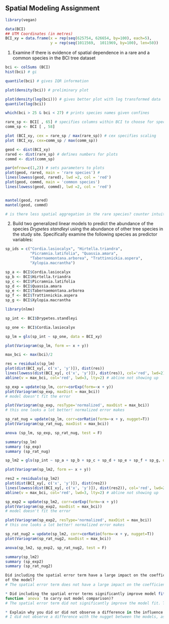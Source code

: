 ## Spatial Modeling Assignment

```r
library(vegan)

data(BCI)
## UTM Coordinates (in metres)
BCI_xy = data.frame(x = rep(seq(625754, 626654, by=100), each=5), 
                    y = rep(seq(1011569,  1011969, by=100), len=50))
```

1) Examine if there is evidence of spatial dependence in a rare and a common
species in the BCI tree dataset

```r

bci <- colSums (BCI)
hist(bci) # gi

quantile(bci) # gives IQR information

plot(density(bci)) # preliminary plot

plot(density(log(bci))) # gives better plot with log transformed data
quantile(log(bci)) 

which(bci > 25 & bci < 27) # prints species names given confines

rare_sp <- BCI[ , 65] # specifies columns within BCI to choose for species
comm_sp <- BCI [ , 58]

plot (BCI_xy, cex = rare_sp / max(rare_sp)) # cex specifies scaling
plot (BCI_xy, cex=comm_sp / max(comm_sp))

geod <- dist(BCI_xy)
rared <- dist(rare_sp) # defines numbers for plots
commd <- dist(comm_sp)

par(mfrow=c(1,2)) # sets parameters to plots
plot(geod, rared, main = 'rare species') # 
lines(lowess(geod, rared), lwd =2, col = 'red')
plot(geod, commd, main = 'common species')
lines(lowess(geod, commd), lwd =2, col = 'red')


mantel(geod, rared)
mantel(geod, commd)

# is there less spatial aggregation in the rare species? counter intuitive; rare species tend to be endemic to specific places, thus would expect more spatial depenedence than common species
```


2) Build two generalized linear models to predict the abundance of the species
*Drypetes standleyi* using the abundance of other tree species in the study site.
Specifically examine the following species as predictor variables:

```r
sp_ids = c("Cordia.lasiocalyx", "Hirtella.triandra",
           "Picramnia.latifolia", "Quassia.amara",
           "Tabernaemontana.arborea", "Trattinnickia.aspera", 
           "Xylopia.macrantha")

sp_a <- BCI$Cordia.lasiocalyx
sp_b <- BCI$Hirtella.triandra
sp_c <- BCI$Picramnia.latifolia
sp_d <- BCI$Quassia.amara
sp_e <- BCI$Tabernaemontana.arborea
sp_f <- BCI$Trattinnickia.aspera
sp_g <- BCI$Xylopia.macrantha

```

```r

library(nlme)

sp_int <- BCI$Drypetes.standleyi

sp_one <- BCI$Cordia.lasiocalyx

sp_lm = gls(sp_int ~ sp_one, data = BCI_xy)

plot(Variogram(sp_lm, form =~ x + y))

max_bci <- max(bci)/2 

res = residuals(sp_lm)
plot(dist(BCI_xy[, c('x', 'y')]), dist(res))
lines(lowess(dist(BCI_xy[, c('x', 'y')]), dist(res)), col='red', lwd=2)
abline(v = max_bci, col='red', lwd=3, lty=2) # abline not showing up

sp_exp = update(sp_lm, corr=corExp(form=~x + y))
plot(Variogram(sp_exp, maxDist = max_bci))
# model doesn't fit the error

plot(Variogram(sp_exp, resType='normalized', maxDist = max_bci))
# this one looks a lot better! normalized error makes 

sp_rat_nug = update(sp_lm, corr=corRatio(form=~x + y, nugget=T))
plot(Variogram(sp_rat_nug, maxDist = max_bci))

anova (sp_lm, sp_exp, sp_rat_nug, test = F)

summary(sp_lm)
summary (sp_exp)
summary (sp_rat_nug)
```

```r

sp_lm2 = gls(sp_int ~ sp_a + sp_b + sp_c + sp_d + sp_e + sp_f + sp_g, data = BCI_xy)

plot(Variogram(sp_lm2, form =~ x + y))

res2 = residuals(sp_lm2)
plot(dist(BCI_xy[, c('x', 'y')]), dist(res2))
lines(lowess(dist(BCI_xy[, c('x', 'y')]), dist(res2)), col='red', lwd=2)
abline(v = max_bci, col='red', lwd=3, lty=2) # abline not showing up

sp_exp2 = update(sp_lm2, corr=corExp(form=~x + y))
plot(Variogram(sp_exp2, maxDist = max_bci))
# model doesn't fit the error

plot(Variogram(sp_exp2, resType='normalized', maxDist = max_bci))
# this one looks a lot better! normalized error makes 

sp_rat_nug2 = update(sp_lm2, corr=corRatio(form=~x + y, nugget=T))
plot(Variogram(sp_rat_nug2, maxDist = max_bci))

anova(sp_lm2, sp_exp2, sp_rat_nug2, test = F)

summary(sp_lm2)
summary (sp_exp2)
summary (sp_rat_nug2)
```

```r
Did including the spatial error term have a large impact on the coefficients
of the model?
# The spatial error term does not have a large impact on the coefficients. Looking the coefficients of sp_rat_nug2 compared to the other models did not show many changes. 

* Did including the spatial error terms significantly improve model fit (use 
function `anova` to carry out model comparison)?
# The spatial error term did not significantly improve the model fit. The exponential error model fits better than both the linear model and the rational quadratic even through the rational quadratic has a nugget. 

* Explain why you did or did not observe a difference in the influence of adding the spatial error term between the two models.
# I did not observe a difference with the nugget between the models, as demonstrated by the BIC values. Species are spatially independent. One species does not have an influence on the distribution of another. 
```